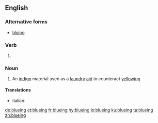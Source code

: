==English==

===Alternative forms===
* [[bluing]]

===Verb===
{{head|en|present participle}}

# {{present participle of|blue|lang=en|nocat=1}}

===Noun===
{{en-noun|~}}

# An [[indigo]] material used as a [[laundry]] [[aid]] to counteract [[yellowing]]

====Translations====
{{trans-top|laundry aid}}
* Italian: {{t|it|turchinetto|m}}
{{trans-mid}}
{{trans-bottom}}

[[de:blueing]]
[[et:blueing]]
[[fr:blueing]]
[[hy:blueing]]
[[io:blueing]]
[[ku:blueing]]
[[ta:blueing]]
[[zh:blueing]]
